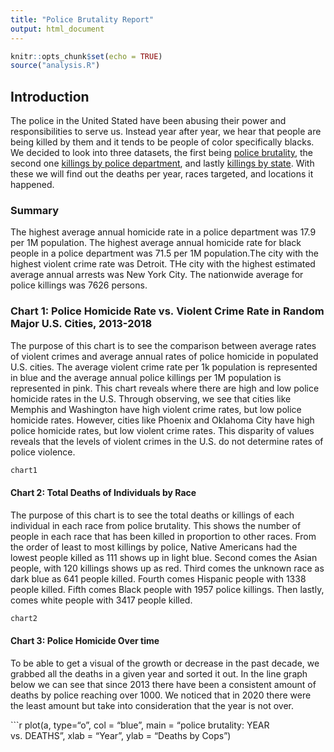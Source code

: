 ```yaml
---
title: "Police Brutality Report"
output: html_document
---
```


```r
knitr::opts_chunk$set(echo = TRUE)
source("analysis.R")
```

## Introduction
The police in the United Stated have been abusing their power and responsibilities to serve us. Instead year after year, we hear that people are being killed by them and it tends to be people of color specifically blacks. We decided to look into three datasets, the first being [police brutality]("https://raw.githubusercontent.com/info201b-au20/info201finalGEKK/gh-pages/2013-2020%20Police%20Killings-Table%201.csv"), the second one [killings by police department]("https://raw.githubusercontent.com/info201b-au20/info201finalGEKK/gh-pages/2013-2019%20Killings%20by%20PD-Table%201.csv"), and lastly [killings by state]("https://raw.githubusercontent.com/info201b-au20/info201finalGEKK/gh-pages/2013-2019%20Killings%20by%20State-Table%201.csv"). With these we will find out the deaths per year, races targeted, and locations it happened.

### Summary
The highest average annual homicide rate in a police department was 17.9 per 1M population. 
The highest average annual homicide rate for black people in a police department was 71.5 per 1M population.The city with the highest violent crime rate was Detroit. THe city with the highest estimated average annual arrests was New York City. The nationwide average for police killings was 7626 persons.


### Chart 1: Police Homicide Rate vs. Violent Crime Rate in Random Major U.S. Cities, 2013-2018
The purpose of this chart is to see the comparison between average rates of violent
crimes and average annual rates of police homicide in populated U.S. cities. The average violent crime rate per 1k population is represented in blue and the average annual police killings per 1M population is represented in pink.
This chart  reveals where there are high and low police homicide rates in the U.S. Through observing, we see that cities like Memphis and Washington have high violent crime rates, but low police homicide rates. However, cities like Phoenix and Oklahoma City have high police homicide rates, but low violent crime rates. This disparity of values reveals that the levels of violent crimes in the U.S. do not determine rates of police violence.

```r
chart1
```

#### Chart 2: Total Deaths of Individuals by Race
The purpose of this chart is to see the total deaths or killings of each individual in each race from police brutality. This shows the number of people in each race that has been killed in proportion to other races. From the order of least to most killings by police, Native Americans had the lowest people killed as 111 shows up in light blue. Second comes the Asian people, with 120 killings shows up as red. Third comes the unknown race as dark blue as 641 people killed. Fourth comes Hispanic people with 1338 people killed. Fifth comes Black people with 1957 police killings. Then lastly, comes white people with 3417 people killed.

```r
chart2
```

#### Chart 3: Police Homicide Over time
To be able to get a visual of the growth or decrease in the past decade, we grabbed all the deaths in a given year and sorted it out. In the line graph below we can see that since 2013 there have been a consistent amount of deaths by police reaching over 1000. We noticed that in 2020 there were the least amount but take into consideration that the year is not over.

```r
plot(a, type="o",
     col = "blue",
     main = "police brutality: YEAR vs. DEATHS", 
     xlab = "Year",
     ylab = "Deaths by Cops")

